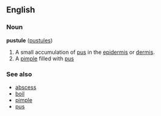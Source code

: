 ==English==
===Noun===
'''pustule''' ([[pustules]])

# A small accumulation of [[pus]] in the [[epidermis]] or [[dermis]].
# A [[pimple]] filled with [[pus]]

===See also===
*[[abscess]]
*[[boil]]
*[[pimple]]
*[[pus]]